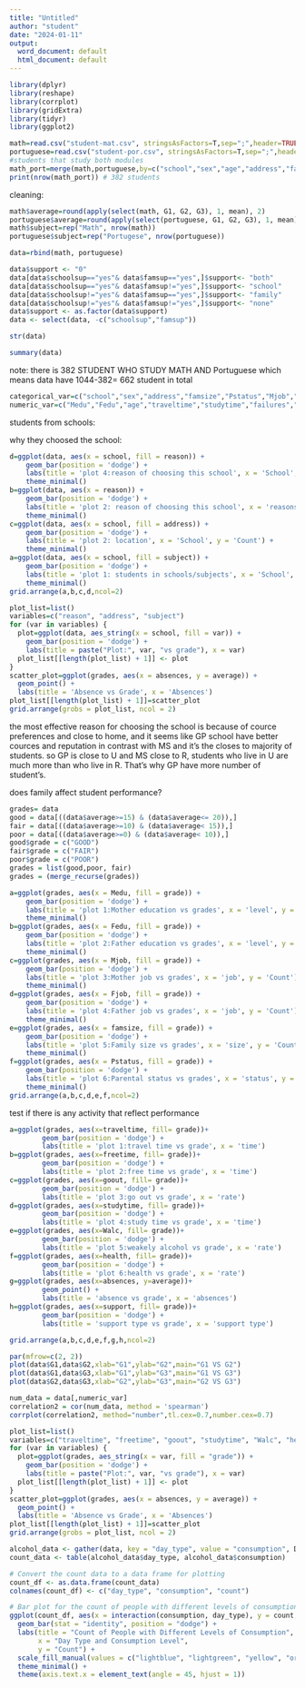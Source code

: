---
title: "Untitled"
author: "student"
date: "2024-01-11"
output:
  word_document: default
  html_document: default
---
```{r}
library(dplyr)
library(reshape)
library(corrplot)
library(gridExtra)
library(tidyr)
library(ggplot2)
```



```{r}
math=read.csv("student-mat.csv", stringsAsFactors=T,sep=";",header=TRUE)
portuguese=read.csv("student-por.csv", stringsAsFactors=T,sep=";",header=TRUE)
#students that study both modules
math_port=merge(math,portuguese,by=c("school","sex","age","address","famsize","Pstatus","Medu","Fedu","Mjob","Fjob","reason","nursery","internet"))
print(nrow(math_port)) # 382 students
```

cleaning: 
```{r}
math$average=round(apply(select(math, G1, G2, G3), 1, mean), 2)
portuguese$average=round(apply(select(portuguese, G1, G2, G3), 1, mean), 2)
math$subject=rep("Math", nrow(math))
portuguese$subject=rep("Portugese", nrow(portuguese))
```

```{r}
data=rbind(math, portuguese)

data$support <- "0"
data[data$schoolsup=="yes"& data$famsup=="yes",]$support<- "both"
data[data$schoolsup=="yes"& data$famsup!="yes",]$support<- "school"
data[data$schoolsup!="yes"& data$famsup=="yes",]$support<- "family"
data[data$schoolsup!="yes"& data$famsup!="yes",]$support<- "none"
data$support <- as.factor(data$support)
data <- select(data, -c("schoolsup","famsup"))

str(data)
```
```{r}
summary(data)
```
note: there is 382 STUDENT WHO STUDY MATH AND Portuguese which means data have 1044-382= 662 student in total
```{r}
categorical_var=c("school","sex","address","famsize","Pstatus","Mjob","Fjob","reason","guardian","paid","activities","nursery","higher","internet","romantic","subject","support")
numeric_var=c("Medu","Fedu","age","traveltime","studytime","failures","famrel","freetime","goout","Dalc","Walc","health","absences","G1","G2","G3","average")
```

students from schools: 

why they choosed the school: 
```{r}
d=ggplot(data, aes(x = school, fill = reason)) +
    geom_bar(position = 'dodge') +
    labs(title = 'plot 4:reason of choosing this school', x = 'School', y = 'Count') +
    theme_minimal()
b=ggplot(data, aes(x = reason)) +
    geom_bar(position = 'dodge') +
    labs(title = 'plot 2: reason of choosing this school', x = 'reasons', y = 'Count') +
    theme_minimal()
c=ggplot(data, aes(x = school, fill = address)) +
    geom_bar(position = 'dodge') +
    labs(title = 'plot 2: location', x = 'School', y = 'Count') +
    theme_minimal()
a=ggplot(data, aes(x = school, fill = subject)) +
    geom_bar(position = 'dodge') +
    labs(title = 'plot 1: students in schools/subjects', x = 'School', y = 'Count') +
    theme_minimal()
grid.arrange(a,b,c,d,ncol=2)
```
```{r}
plot_list=list()
variables=c("reason", "address", "subject")
for (var in variables) {
  plot=ggplot(data, aes_string(x = school, fill = var)) +
    geom_bar(position = 'dodge') +
    labs(title = paste("Plot:", var, "vs grade"), x = var)
  plot_list[[length(plot_list) + 1]] <- plot
}
scatter_plot=ggplot(grades, aes(x = absences, y = average)) +
  geom_point() +
  labs(title = 'Absence vs Grade', x = 'Absences')
plot_list[[length(plot_list) + 1]]=scatter_plot
grid.arrange(grobs = plot_list, ncol = 2)
```


the most effective reason for choosing the school is because of cource preferences and close to home, and it seems like GP school have better cources and reputation in contrast with MS and it's the closes to majority of students. so GP is close to U and MS close to R, students who live in U are much more than who live in R. That's why GP have more number of student's. 


does family affect student performance?


```{r}
grades= data
good = data[((data$average>=15) & (data$average<= 20)),]
fair = data[((data$average>=10) & (data$average< 15)),]
poor = data[((data$average>=0) & (data$average< 10)),]
good$grade = c("GOOD")
fair$grade = c("FAIR")
poor$grade = c("POOR")
grades = list(good,poor, fair)
grades = (merge_recurse(grades))
```

```{r echo=F, fig.width=10, fig.height=7, fig.align="center"}
a=ggplot(grades, aes(x = Medu, fill = grade)) +
    geom_bar(position = 'dodge') +
    labs(title = 'plot 1:Mother education vs grades', x = 'level', y = 'Count') +
    theme_minimal()
b=ggplot(grades, aes(x = Fedu, fill = grade)) +
    geom_bar(position = 'dodge') +
    labs(title = 'plot 2:Father education vs grades', x = 'level', y = 'Count') +
    theme_minimal()
c=ggplot(grades, aes(x = Mjob, fill = grade)) +
    geom_bar(position = 'dodge') +
    labs(title = 'plot 3:Mother job vs grades', x = 'job', y = 'Count') +
    theme_minimal()
d=ggplot(grades, aes(x = Fjob, fill = grade)) +
    geom_bar(position = 'dodge') +
    labs(title = 'plot 4:Father job vs grades', x = 'job', y = 'Count') +
    theme_minimal()
e=ggplot(grades, aes(x = famsize, fill = grade)) +
    geom_bar(position = 'dodge') +
    labs(title = 'plot 5:Family size vs grades', x = 'size', y = 'Count') +
    theme_minimal()
f=ggplot(grades, aes(x = Pstatus, fill = grade)) +
    geom_bar(position = 'dodge') +
    labs(title = 'plot 6:Parental status vs grades', x = 'status', y = 'Count') +
    theme_minimal()
grid.arrange(a,b,c,d,e,f,ncol=2)
```



test if there is any activity that reflect performance


```{r echo=F, fig.width=10, fig.height=9, fig.align="center"}
a=ggplot(grades, aes(x=traveltime, fill= grade))+ 
		geom_bar(position = 'dodge') +
		labs(title = 'plot 1:travel time vs grade', x = 'time')
b=ggplot(grades, aes(x=freetime, fill= grade))+ 
		geom_bar(position = 'dodge') +
		labs(title = 'plot 2:free time vs grade', x = 'time')
c=ggplot(grades, aes(x=goout, fill= grade))+ 
		geom_bar(position = 'dodge') +
		labs(title = 'plot 3:go out vs grade', x = 'rate')
d=ggplot(grades, aes(x=studytime, fill= grade))+ 
		geom_bar(position = 'dodge') +
		labs(title = 'plot 4:study time vs grade', x = 'time')
e=ggplot(grades, aes(x=Walc, fill= grade))+ 
		geom_bar(position = 'dodge') +
		labs(title = 'plot 5:weakely alcohol vs grade', x = 'rate')
f=ggplot(grades, aes(x=health, fill= grade))+ 
		geom_bar(position = 'dodge') +
		labs(title = 'plot 6:health vs grade', x = 'rate')
g=ggplot(grades, aes(x=absences, y=average))+ 
		geom_point() +
		labs(title = 'absence vs grade', x = 'absences')
h=ggplot(grades, aes(x=support, fill= grade))+ 
		geom_bar(position = 'dodge') +
		labs(title = 'support type vs grade', x = 'support type')

grid.arrange(a,b,c,d,e,f,g,h,ncol=2)
```




```{r}
par(mfrow=c(2, 2))
plot(data$G1,data$G2,xlab="G1",ylab="G2",main="G1 VS G2")
plot(data$G1,data$G3,xlab="G1",ylab="G3",main="G1 VS G3")
plot(data$G2,data$G3,xlab="G2",ylab="G3",main="G2 VS G3")
```




```{r}
num_data = data[,numeric_var]
correlation2 = cor(num_data, method = 'spearman')
corrplot(correlation2, method="number",tl.cex=0.7,number.cex=0.7)
```
```{r}
plot_list=list()
variables=c("traveltime", "freetime", "goout", "studytime", "Walc", "health", "absences", "support")
for (var in variables) {
  plot=ggplot(grades, aes_string(x = var, fill = "grade")) +
    geom_bar(position = 'dodge') +
    labs(title = paste("Plot:", var, "vs grade"), x = var)
  plot_list[[length(plot_list) + 1]] <- plot
}
scatter_plot=ggplot(grades, aes(x = absences, y = average)) +
  geom_point() +
  labs(title = 'Absence vs Grade', x = 'Absences')
plot_list[[length(plot_list) + 1]]=scatter_plot
grid.arrange(grobs = plot_list, ncol = 2)
```

```{r}
alcohol_data <- gather(data, key = "day_type", value = "consumption", Dalc, Walc)
count_data <- table(alcohol_data$day_type, alcohol_data$consumption)

# Convert the count data to a data frame for plotting
count_df <- as.data.frame(count_data)
colnames(count_df) <- c("day_type", "consumption", "count")

# Bar plot for the count of people with different levels of consumption
ggplot(count_df, aes(x = interaction(consumption, day_type), y = count, fill = as.factor(consumption))) +
  geom_bar(stat = "identity", position = "dodge") +
  labs(title = "Count of People with Different Levels of Consumption",
       x = "Day Type and Consumption Level",
       y = "Count") +
  scale_fill_manual(values = c("lightblue", "lightgreen", "yellow", "orange", "red")) +
  theme_minimal() +
  theme(axis.text.x = element_text(angle = 45, hjust = 1))
```

